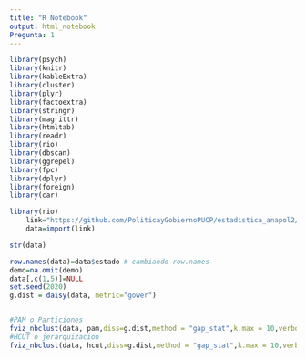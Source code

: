 ---
title: "R Notebook"
output: html_notebook
Pregunta: 1
---
```{r}
library(psych) 
library(knitr) 
library(kableExtra)
library(cluster)
library(plyr)
library(factoextra)
library(stringr)
library(magrittr)
library(htmltab)
library(readr)
library(rio)
library(dbscan)
library(ggrepel)
library(fpc)
library(dplyr)
library(foreign)
library(car)
```


```{r}
library(rio)
	link="https://github.com/PoliticayGobiernoPUCP/estadistica_anapol2/blob/master/seguridadUSA.xlsx"
	data=import(link)

```

```{r}
str(data)
```


```{r}
row.names(data)=data$estado # cambiando row.names
demo=na.omit(demo)
data[,c(1,5)]=NULL
set.seed(2020)
g.dist = daisy(data, metric="gower")



```

```{r}
#PAM o Particiones
fviz_nbclust(data, pam,diss=g.dist,method = "gap_stat",k.max = 10,verbose = F)
#HCUT o jerarquizacion
fviz_nbclust(data, hcut,diss=g.dist,method = "gap_stat",k.max = 10,verbose = F)
```







































